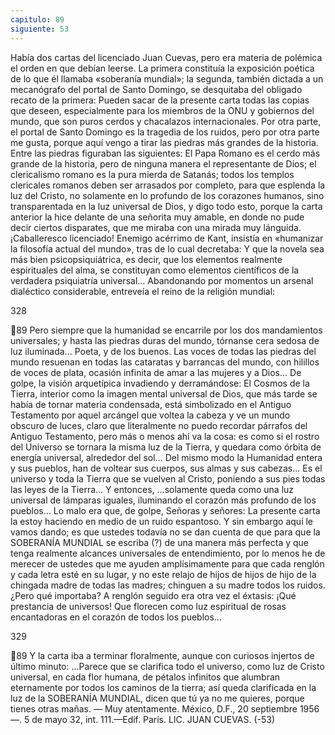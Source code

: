 ```yaml
---
capitulo: 89
siguiente: 53
---
```


Había dos cartas del licenciado Juan Cuevas, pero era materia de polémica el
orden en que debían leerse. La primera constituía la exposición poética de lo que
él llamaba «soberanía mundial»; la segunda, también dictada a un mecanógrafo
del portal de Santo Domingo, se desquitaba del obligado recato de la primera:
Pueden sacar de la presente carta todas las copias que deseen, especialmente
para los miembros de la ONU y gobiernos del mundo, que son puros cerdos y
chacalazos internacionales. Por otra parte, el portal de Santo Domingo es la
tragedia de los ruidos, pero por otra parte me gusta, porque aquí vengo a tirar
las piedras más grandes de la historia.
Entre las piedras figuraban las siguientes:
El Papa Romano es el cerdo más grande de la historia, pero de ninguna
manera el representante de Dios; el clericalismo romano es la pura mierda de
Satanás; todos los templos clericales romanos deben ser arrasados por completo,
para que esplenda la luz del Cristo, no solamente en lo profundo de los
corazones humanos, sino transparentada en la luz universal de Dios, y digo todo
esto, porque la carta anterior la hice delante de una señorita muy amable, en
donde no pude decir ciertos disparates, que me miraba con una mirada muy
lánguida.
¡Caballeresco licenciado! Enemigo acérrimo de Kant, insistía en «humanizar la
filosofía actual del mundo», tras de lo cual decretaba:
Y que la novela sea más bien psicopsiquiátrica, es decir, que los elementos
realmente espirituales del alma, se constituyan como elementos científicos de la
verdadera psiquiatría universal...
Abandonando por momentos un arsenal dialéctico considerable, entreveía el
reino de la religión mundial:

328

89
Pero siempre que la humanidad se encarrile por los dos mandamientos
universales; y hasta las piedras duras del mundo, tórnanse cera sedosa de luz
iluminada...
Poeta, y de los buenos.
Las voces de todas las piedras del mundo resuenan en todas las cataratas y
barrancas del mundo, con hilillos de voces de plata, ocasión infinita de amar a las
mujeres y a Dios...
De golpe, la visión arquetípica invadiendo y derramándose:
El Cosmos de la Tierra, interior como la imagen mental universal de Dios, que
más tarde se había de tornar materia condensada, está simbolizado en el Antiguo
Testamento por aquel arcángel que voltea la cabeza y ve un mundo obscuro de
luces, claro que literalmente no puedo recordar párrafos del Antiguo
Testamento, pero más o menos ahí va la cosa: es como si el rostro del Universo se
tornara la misma luz de la Tierra, y quedara como órbita de energía universal,
alrededor del sol... Del mismo modo la Humanidad entera y sus pueblos, han de
voltear sus cuerpos, sus almas y sus cabezas... Es el universo y toda la Tierra que
se vuelven al Cristo, poniendo a sus pies todas las leyes de la Tierra...
Y entonces,
...solamente queda como una luz universal de lámparas iguales, iluminando
el corazón más profundo de los pueblos...
Lo malo era que, de golpe,
Señoras y señores: La presente carta la estoy haciendo en medio de un ruido
espantoso. Y sin embargo aquí le vamos dando; es que ustedes todavía no se dan
cuenta de que para que la SOBERANÍA MUNDIAL se escriba (?) de una manera
más perfecta y que tenga realmente alcances universales de entendimiento, por
lo menos he de merecer de ustedes que me ayuden amplísimamente para que
cada renglón y cada letra esté en su lugar, y no este relajo de hijos de hijos de hijo
de la chingada madre de todas las madres; chinguen a su madre todos los ruidos.
¿Pero qué importaba? A renglón seguido era otra vez el éxtasis:
¡Qué prestancia de universos! Que florecen como luz espiritual de rosas
encantadoras en el corazón de todos los pueblos...

329

89
Y la carta iba a terminar floralmente, aunque con curiosos injertos de último
minuto:
...Parece que se clarifica todo el universo, como luz de Cristo universal, en
cada flor humana, de pétalos infinitos que alumbran eternamente por todos los
caminos de la tierra; así queda clarificada en la luz de la SOBERANÍA
MUNDIAL, dicen que tú ya no me quieres, porque tienes otras mañas. — Muy
atentamente. México, D.F., 20 septiembre 1956—. 5 de mayo 32, int. 111.—Edif.
París. LIC. JUAN CUEVAS.
(-53)
